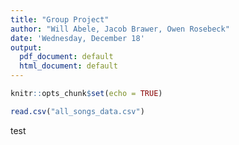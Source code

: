 ```yaml
---
title: "Group Project"
author: "Will Abele, Jacob Brawer, Owen Rosebeck"
date: 'Wednesday, December 18'
output:
  pdf_document: default
  html_document: default
---
```


```r
knitr::opts_chunk$set(echo = TRUE)
```


```r
read.csv("all_songs_data.csv")
```


test